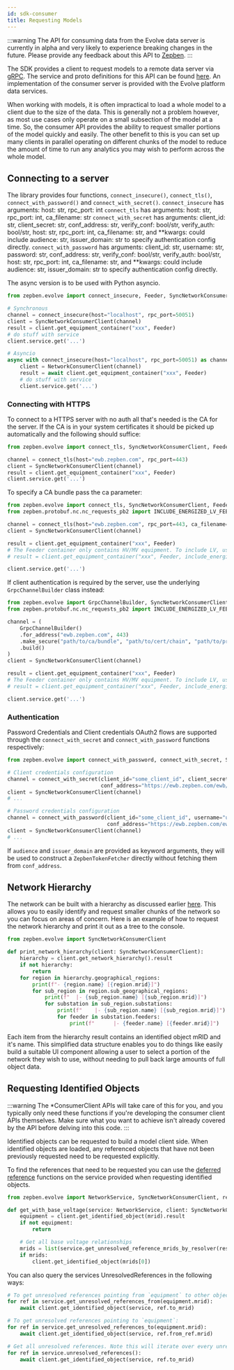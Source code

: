 ```yaml
---
id: sdk-consumer
title: Requesting Models
---
```



:::warning
The API for consuming data from the Evolve data server is currently in alpha and very likely to experience breaking changes 
in the future. Please provide any feedback about this API to [Zepben](http://www.zepben.com).
:::

The SDK provides a client to request models to a remote data server via [gRPC](https://grpc.io/). The service and proto 
definitions for this API can be found [here](https://github.com/zepben/evolve-grpc). An implementation of the consumer 
server is provided with the Evolve platform data services.

When working with models, it is often impractical to load a whole model to a client due to the size of the data. This 
is generally not a problem however, as most use cases only operate on a small subsection of the model at a time. So, the 
consumer API provides the ability to request smaller portions of the model quickly and easily. The other benefit to this
is you can set up many clients in parallel operating on different chunks of the model to reduce the amount of time to
run any analytics you may wish to perform across the whole model.

## Connecting to a server

The library provides four functions, `connect_insecure()`, `connect_tls()`, `connect_with_password()` and `connect_with_secret()`.
`connect_insecure` has arguments: host: str, rpc_port: int
`connect_tls` has arguments: host: str, rpc_port: int, ca_filename: str
`connect_with_secret` has arguments: client_id: str, client_secret: str, conf_address: str, verify_conf: bool/str, verify_auth: bool/str,
                                     host: str, rpc_port: int, ca_filename: str,
                                     and **kwargs: could include audience: str, issuer_domain: str to specify authentication config directly.
`connect_with_password` has arguments: client_id: str, username: str, password: str, conf_address: str, verify_conf: bool/str, verify_auth: bool/str,
                                       host: str, rpc_port: int, ca_filename: str,
                                       and **kwargs: could include audience: str, issuer_domain: str to specify authentication config directly.

The async version is to be used with Python asyncio.

```python
from zepben.evolve import connect_insecure, Feeder, SyncNetworkConsumerClient, NetworkConsumerClient

# Synchronous
channel = connect_insecure(host="localhost", rpc_port=50051)
client = SyncNetworkConsumerClient(channel)
result = client.get_equipment_container("xxx", Feeder)
# do stuff with service
client.service.get('...')

# Asyncio
async with connect_insecure(host="localhost", rpc_port=50051) as channel:
    client = NetworkConsumerClient(channel)
    result = await client.get_equipment_container("xxx", Feeder)
    # do stuff with service
    client.service.get('...')
```

### Connecting with HTTPS

To connect to a HTTPS server with no auth all that's needed is the CA for the server. If the CA is in your system certificates it should be picked up
automatically and the following should suffice:

```python
from zepben.evolve import connect_tls, SyncNetworkConsumerClient, Feeder

channel = connect_tls(host="ewb.zepben.com", rpc_port=443)
client = SyncNetworkConsumerClient(channel)
result = client.get_equipment_container("xxx", Feeder)
client.service.get('...')
```

To specify a CA bundle pass the ca parameter:
```python
from zepben.evolve import connect_tls, SyncNetworkConsumerClient, Feeder
from zepben.protobuf.nc.nc_requests_pb2 import INCLUDE_ENERGIZED_LV_FEEDERS

channel = connect_tls(host="ewb.zepben.com", rpc_port=443, ca_filename="path/to/ca/bundle")
client = SyncNetworkConsumerClient(channel)

result = client.get_equipment_container("xxx", Feeder)
# The Feeder container only contains HV/MV equipment. To include LV, use the following line instead:
# result = client.get_equipment_container("xxx", Feeder, include_energized_containers=INCLUDE_ENERGIZED_LV_FEEDERS)

client.service.get('...')
```

If client authentication is required by the server, use the underlying `GrpcChannelBuilder` class instead:
```python
from zepben.evolve import GrpcChannelBuilder, SyncNetworkConsumerClient, Feeder
from zepben.protobuf.nc.nc_requests_pb2 import INCLUDE_ENERGIZED_LV_FEEDERS

channel = (
    GrpcChannelBuilder()
    .for_address("ewb.zepben.com", 443)
    .make_secure("path/to/ca/bundle", "path/to/cert/chain", "path/to/private/key")
    .build()
)
client = SyncNetworkConsumerClient(channel)

result = client.get_equipment_container("xxx", Feeder)
# The Feeder container only contains HV/MV equipment. To include LV, use the following line instead:
# result = client.get_equipment_container("xxx", Feeder, include_energized_containers=INCLUDE_ENERGIZED_LV_FEEDERS)

client.service.get('...')
```

### Authentication

Password Credentials and Client credentials OAuth2 flows are supported through the `connect_with_secret` and `connect_with_password` functions respectively:

```python
from zepben.evolve import connect_with_password, connect_with_secret, SyncNetworkConsumerClient

# Client credentials configuration
channel = connect_with_secret(client_id="some_client_id", client_secret="some_client_secret", host="ewb.zepben.com", rpc_port=443,
                              conf_address="https://ewb.zepben.com/ewb/auth")
client = SyncNetworkConsumerClient(channel)
# ...

# Password credentials configuration
channel = connect_with_password(client_id="some_client_id", username="user@email.com", password="password1", host="ewb.zepben.com", rpc_port=443,
                                conf_address="https://ewb.zepben.com/ewb/auth")
client = SyncNetworkConsumerClient(channel)
# ...
```

If `audience` and `issuer_domain` are provided as keyword arguments, they will be used to construct a `ZepbenTokenFetcher` directly without fetching them from
`conf_address`.

## Network Hierarchy

The network can be built with a hierarchy as discussed earlier [here](datamodel.mdx#network-hierarchy). This allows you
to easily identify and request smaller chunks of the network so you can focus on areas of concern. Here is an example
of how to request the network hierarchy and print it out as a tree to the console.

```python
from zepben.evolve import SyncNetworkConsumerClient

def print_network_hierarchy(client: SyncNetworkConsumerClient):
    hierarchy = client.get_network_hierarchy().result
    if not hierarchy:
        return
    for region in hierarchy.geographical_regions:
        print(f"- {region.name} [{region.mrid}]")
        for sub_region in region.sub_geographical_regions:
            print(f"  |- {sub_region.name} [{sub_region.mrid}]")
            for substation in sub_region.substations:
                print(f"    |- {sub_region.name} [{sub_region.mrid}]")
                for feeder in substation.feeders:
                    print(f"      |- {feeder.name} [{feeder.mrid}]")
```

Each item from the hierarchy result contains an identified object mRID and it's name. This simplified data structure
enables you to do things like easily build a suitable UI component allowing a user to select a portion of the network
they wish to use, without needing to pull back large amounts of full object data.

## Requesting Identified Objects

:::warning
The *ConsumerClient APIs will take care of this for you, and you typically only need these functions if you're
developing the consumer client APIs themselves. Make sure what you want to achieve isn't already covered by the
API before delving into this code.
:::

Identified objects can be requested to build a model client side. When identified objects are loaded, any referenced
objects that have not been previously requested need to be requested explicitly.

To find the references that need to be requested you can use the [deferred reference](services.mdx#deferred-references)
functions on the service provided when requesting identified objects.

```python
from zepben.evolve import NetworkService, SyncNetworkConsumerClient, resolver

def get_with_base_voltage(service: NetworkService, client: SyncNetworkConsumerClient, mrid: str):
    equipment = client.get_identified_object(mrid).result
    if not equipment:
        return

    # Get all base voltage relationships
    mrids = list(service.get_unresolved_reference_mrids_by_resolver(resolver.ce_base_voltage(equipment)))
    if mrids:
        client.get_identified_object(mrids[0])
```

You can also query the services UnresolvedReferences in the following ways:

```python
# To get unresolved references pointing from `equipment` to other objects:
for ref in service.get_unresolved_references_from(equipment.mrid):
    await client.get_identified_object(service, ref.to_mrid)

# To get unresolved references pointing to `equipment`:
for ref in service.get_unresolved_references_to(equipment.mrid):
    await client.get_identified_object(service, ref.from_ref.mrid)

# Get all unresolved references. Note this will iterate over every unresolved reference and is likely undesirable. You should prefer to use the above two methods.
for ref in service.unresolved_references():
    await client.get_identified_object(service, ref.to_mrid)
```
